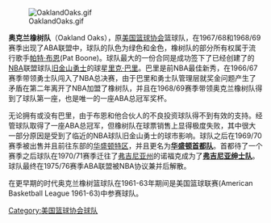 {{unreferenced|time=2019-09-29T23:38:10+00:00}}
[[File:OaklandOaks.gif|right]]

'''奥克兰橡树队'''（Oakland Oaks），原[[美国篮球协会|美国篮球协会]]篮球队，在1967/68和1968/69赛季出现了ABA联盟中，球队的队色为绿色和金色，橡树队的部分所有权属于流行歌手[[帕特·布恩|帕特·布恩]](Pat Boone)。球队最大的一份合同是成功签下了已经创建了的[[NBA|NBA]]联盟球队[[金州勇士队|旧金山勇士]]的球星[[里克·巴里|里克·巴里]]。巴里是前NBA最佳新秀，在1966/67赛季带领勇士队闯入了NBA总决赛，由于巴里和勇士队管理层就奖金问题产生了矛盾在第二年离开了NBA加盟了橡树队，并且在1968/69赛季带领奥克兰橡树队得到了球队第一座，也是唯一的一座ABA总冠军奖杯。

无论拥有或没有巴里，由于布恩和他合伙人的不良投资球队得不到有效的支持。经管球队取得了一座ABA总冠军，但橡树队在球票销售上显得极度失败，其中很大一部分原因是受到了临近的NBA球队旧金山勇士的球市影响。球队之后在1969/70赛季被出售并且前往东部的[[华盛顿特区|华盛顿特区]]，并且更名为'''[[弗吉尼亚绅士队|华盛顿首都队]]'''。首都待了一个赛季之后球队在1970/71赛季迁往了[[弗吉尼亚州|弗吉尼亚州]]的诺福克成为了'''[[弗吉尼亚绅士队|弗吉尼亚绅士队]]'''。球队最终在1975/76赛季ABA联盟被NBA协议兼并后解散。

在更早期的时代奥克兰橡树篮球队在1961-63年期间是美国篮球联赛(American Basketball League 1961-63)中参赛球队。

[[Category:美国篮球协会球队|Category:美国篮球协会球队]]